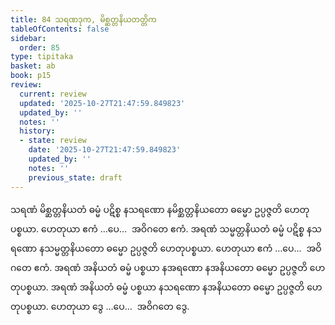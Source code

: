 ```yaml
---
title: 84 သရဏဒုက, မိစ္ဆတ္တနိယတတ္တိက
tableOfContents: false
sidebar:
  order: 85
type: tipitaka
basket: ab
book: p15
review:
  current: review
  updated: '2025-10-27T21:47:59.849823'
  updated_by: ''
  notes: ''
  history:
  - state: review
    date: '2025-10-27T21:47:59.849823'
    updated_by: ''
    notes: ''
    previous_state: draft
---
```



<ReviewStatus review={frontmatter.review} showDetails={true} />

<HypothesisAnnotation frontmatter={frontmatter} />

<DynamicBreadcrumb />

<Division number="96" book="p15" e="ch" v="40" p="242">

<Paragraph number="265" book="p15">
သရဏံ မိစ္ဆတ္တနိယတံ ဓမ္မံ ပဋိစ္စ နသရဏော နမိစ္ဆတ္တနိယတော ဓမ္မော ဥပ္ပဇ္ဇတိ ဟေတုပစ္စယာ. ဟေတုယာ ဧကံ …ပေ…  အဝိဂတေ ဧကံ.
</Paragraph>

<Paragraph number="266" book="p15">
အရဏံ သမ္မတ္တနိယတံ ဓမ္မံ ပဋိစ္စ နသရဏော နသမ္မတ္တနိယတော ဓမ္မော ဥပ္ပဇ္ဇတိ ဟေတုပစ္စယာ. ဟေတုယာ ဧကံ …ပေ…  အဝိဂတေ ဧကံ.
</Paragraph>

<Paragraph number="267" book="p15">
အရဏံ အနိယတံ ဓမ္မံ ပစ္စယာ နအရဏော နအနိယတော ဓမ္မော ဥပ္ပဇ္ဇတိ ဟေတုပစ္စယာ. အရဏံ အနိယတံ ဓမ္မံ ပစ္စယာ နသရဏော နအနိယတော ဓမ္မော ဥပ္ပဇ္ဇတိ ဟေတုပစ္စယာ. ဟေတုယာ ဒွေ …ပေ…  အဝိဂတေ ဒွေ.
</Paragraph>
</Division>